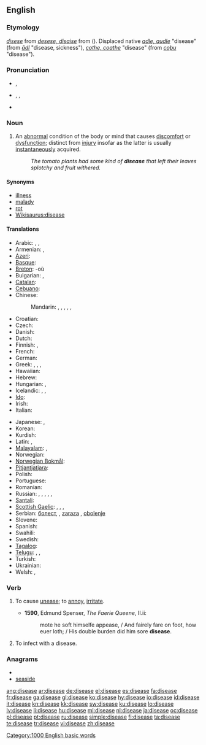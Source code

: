 ==English==

===Etymology===
{{etyl|enm}} ''[[disese#Middle English|disese]]'' from {{etyl|xno}} ''[[desese#Anglo-Norman|desese, disaise]]'' from {{etyl|fro}} {{term|desaise|lang=fro}} ({{prefix|dis|ease}}). Displaced native {{enm}} ''[[adle#Middle English|adle, audle]]'' "disease" (from {{ang}} ''[[adl#Old English|ādl]]'' "disease, sickness"), {{enm}} ''[[cothe#Middle English|cothe, coathe]]'' "disease" (from {{ang}} ''[[coþu#Old English|coþu]]'' "disease").

===Pronunciation===
* {{a|UK}} {{IPA|/dɪˈziːz/}}, {{SAMPA|/dI"zi:z/}}
* {{a|US}} {{enPR|dĭ-zēzʹ}}, {{IPA|/dɪˈziz/}}, {{SAMPA|/dI"ziz/}}
* {{audio|en-us-disease.ogg|Audio (US)}}
*: {{rhymes|iːz}}

===Noun===
{{wikipedia}}
{{en-noun}}

# {{pathology}} An [[abnormal]] condition of the body or mind that causes [[discomfort]] or [[dysfunction]]; distinct from [[injury]] insofar as the latter is usually [[instantaneous]]ly acquired.
#: ''The tomato plants had some kind of '''disease''' that left their leaves splotchy and fruit withered.''

====Synonyms====
* [[illness]]
* [[malady]]
* [[rot]]
* [[Wikisaurus:disease]]

====Translations====
{{trans-top|an abnormal condition of the body causing discomfort or dysfunction}}
* Arabic: {{t|ar|مرض|tr=maraD}},  {{t|ar|داء|m|tr=daa'}},  {{t|ar|سقم|m|tr=suqm}}
* Armenian: {{t-|hy|հիվանդություն|tr=hivandut’yun}}, {{t-|hy|ախտ|tr=axt}}
* [[Azeri]]: {{t|az|xəstəlik}}
* [[Basque]]: {{t-|eu|eritasun|xs=Basque}}
* [[Breton]]: {{t|br|kleñved|m|xs=Breton}} -où {{p}}
* Bulgarian: {{t+|bg|болест|f|tr=bolest}},  {{t|bg|заболяване|n|tr=zaboljavane}}
* [[Catalan]]: {{t|ca|malaltia|f}}
* [[Cebuano]]: {{tø|ceb|sakit|xs=Cebuano}}
* Chinese:
*: Mandarin: {{t-|cmn|疾病|tr=jíbìng|sc=Hani}},  {{t-|cmn|病|tr=bìng|sc=Hani}},  {{t|cmn|病癥|sc=Hani}},  {{t-|cmn|病症|tr=bìngzhèng|sc=Hani}},  {{t-|cmn|癥|sc=Hani}},  {{t-|cmn|症|tr=zhèng|sc=Hani}}
* Croatian: {{t+|hr|bolest|f|alt=bȍlēst}}
* Czech: {{t+|cs|nemoc|f}}
* Danish: {{t|da|sygdom}}
* Dutch: {{t+|nl|ziekte|f}}
* Finnish: {{t+|fi|sairaus}}, {{t-|fi|tauti}}
* French: {{t+|fr|maladie|f}}
* German: {{t+|de|Krankheit|f}}
* Greek: {{t+|el|ασθένεια|tr=asthéneia}},  {{t+|el|αρρώστια|f|tr=aróstia}},  {{t+|el|νόσος|f|tr=nósos}},  {{t+|el|πάθηση|f|tr=páthisi}}
* Hawaiian: {{tø|haw|maʻi|xs=Hawaiian}}
* Hebrew: {{t+|he|מחלה|f|tr=makhala}}
* Hungarian: {{t+|hu|betegség}}, {{t-|hu|kór}}
* Icelandic: {{t+|is|sjúkdómur}}, {{t+|is|sýki}}, {{t+|is|mein}}
* [[Ido]]: {{t|io|malad-eso|xs=Ido}}
* Irish: {{t-|ga|galar|m|xs=Irish}}
* Italian: {{t+|it|malattia|f}}
{{trans-mid}}
* Japanese: {{t+|ja|病気|tr=びょうき, byōki}},  {{t+|ja|疾病|tr=しっぺい, shippei}}
* Korean: {{t-|ko|질병|sc=Hang}}
* Kurdish: {{t|ku|نه‌خۆشی|sc=ku-Arab}}
* Latin: {{t+|la|morbus|m}}, {{t|la|infirmitas|f}}
* [[Malayalam]]: {{t|ml|രോഗം|tr=rogam|sc=Mlym|xs=Malayalam}}, {{t|ml|സുഖക്കേട്|tr=sukhakketu|sc=Mlym|xs=Malayalam}}
* Norwegian: {{t-|no|sjukdom|m}}
* [[Norwegian Bokmål]]: {{tø|nb|sykdom|m}}
* [[Pitjantjatjara]]: {{tø|pjt|pika|xs=Pitjantjatjara}}
* Polish: {{t+|pl|choroba |f}}
* Portuguese: {{t+|pt|doença|f}}
* Romanian: {{t-|ro|boală|f}}
* Russian: {{t+|ru|болезнь|f|tr=bolézn'}}, {{t+|ru|заболевание|n|tr=zabolevánije}},  {{t|ru|недуг|m|tr=nedúg}},  {{t|ru|хворь|f|tr=xvor'}},  {{t|ru|немочь|f|tr=némoč'}}, {{t+|ru|нездоровье|tr=nezdoróv'je}}
* [[Santali]]: {{tø|sat|ᱨᱳᱜ|tr=rog|sc=Olck}}
* [[Scottish Gaelic]]: {{t-|gd|trioblaid|f|xs=Scottish Gaelic}},  {{t-|gd|galar|m|xs=Scottish Gaelic}},  {{t-|gd|tinneas|m|xs=Scottish Gaelic}},  {{t-|gd|euslaint|f|xs=Scottish Gaelic}}
* Serbian: [[болест]], {{t-|sr|bolest|f}}, [[zaraza]] {{f}}, [[obolenje]] {{n}}
* Slovene: {{t+|sl|bolezen|f}}
* Spanish: {{t+|es|enfermedad|f}}
* Swahili: {{t|sw|magonjwa|xs=Swahili}}
* Swedish: {{t+|sv|sjukdom|c}}
* [[Tagalog]]: {{t+|tl|sakit|xs=Tagalog}}
* [[Telugu]]: {{t|te|వ్యాధి|tr=vyaadhi}}, {{t|te|రోగము|tr=roagamu}}, {{t|te|జబ్బు|tr=jabbu}}
* Turkish: {{t+|tr|hastalık}}
* Ukrainian: {{t+|uk|хвороба|f|tr=xvoróba|xs=Ukrainian}}
* Welsh: {{t|cy|clefyd|xs=Welsh}}, {{t|cy|afiechyd|xs=Welsh}}
{{trans-bottom}}

===Verb===
{{en-verb|diseas|es}}

# {{obsolete}} To cause [[unease]]; to [[annoy]], [[irritate]].
#* '''1590''', Edmund Spenser, ''The Faerie Queene'', II.ii:
#*: mote he soft himselfe appease, / And fairely fare on foot, how euer loth; / His double burden did him sore '''disease'''.
# To infect with a disease.

===Anagrams===
* {{alphagram|adeeiss}}
* [[seaside#English|seaside]]

[[Category:1000 English basic words]]
[[Category:Diseases| ]]

[[ang:disease]]
[[ar:disease]]
[[de:disease]]
[[el:disease]]
[[es:disease]]
[[fa:disease]]
[[fr:disease]]
[[ga:disease]]
[[gl:disease]]
[[ko:disease]]
[[hy:disease]]
[[io:disease]]
[[id:disease]]
[[it:disease]]
[[kn:disease]]
[[kk:disease]]
[[sw:disease]]
[[ku:disease]]
[[lo:disease]]
[[lv:disease]]
[[li:disease]]
[[hu:disease]]
[[ml:disease]]
[[nl:disease]]
[[ja:disease]]
[[oc:disease]]
[[pl:disease]]
[[pt:disease]]
[[ru:disease]]
[[simple:disease]]
[[fi:disease]]
[[ta:disease]]
[[te:disease]]
[[tr:disease]]
[[vi:disease]]
[[zh:disease]]